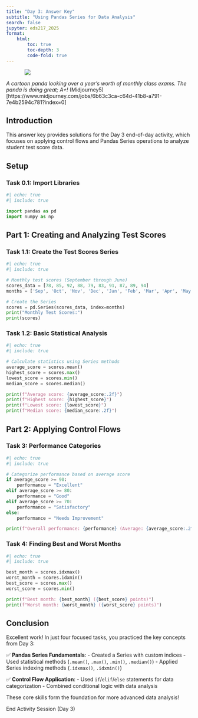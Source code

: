 ```yaml
---
title: "Day 3: Answer Key"
subtitle: "Using Pandas Series for Data Analysis"
search: false
jupyter: eds217_2025
format: 
    html:
        toc: true
        toc-depth: 3
        code-fold: true
---
```


::: {style="width: 80%; margin: auto;"}
![](https://cdn.midjourney.com/582b868e-dd7f-45ba-974f-9761288decdb/0_1.jpeg)
:::
:::{.gray-text .center-text}
*A cartoon panda looking over a year's worth of monthly class exams. The panda is doing great; A+!* (Midjourney5)[https://www.midjourney.com/jobs/6b63c3ca-c64d-41b8-a791-7e4b2594c781?index=0]
:::


## Introduction

This answer key provides solutions for the Day 3 end-of-day activity, which focuses on applying control flows and Pandas Series operations to analyze student test score data.

## Setup

### Task 0.1: Import Libraries

```python
#| echo: true
#| include: true

import pandas as pd
import numpy as np
```

## Part 1: Creating and Analyzing Test Scores

### Task 1.1: Create the Test Scores Series

```python
#| echo: true
#| include: true

# Monthly test scores (September through June)
scores_data = [78, 85, 92, 88, 79, 83, 91, 87, 89, 94]
months = ['Sep', 'Oct', 'Nov', 'Dec', 'Jan', 'Feb', 'Mar', 'Apr', 'May', 'Jun']

# Create the Series
scores = pd.Series(scores_data, index=months)
print("Monthly Test Scores:")
print(scores)
```


### Task 1.2: Basic Statistical Analysis

```python
#| echo: true
#| include: true

# Calculate statistics using Series methods
average_score = scores.mean()
highest_score = scores.max()
lowest_score = scores.min()
median_score = scores.median()

print(f"Average score: {average_score:.2f}")
print(f"Highest score: {highest_score}")
print(f"Lowest score: {lowest_score}")
print(f"Median score: {median_score:.2f}")
```

## Part 2: Applying Control Flows

### Task 3: Performance Categories

```python
#| echo: true
#| include: true

# Categorize performance based on average score
if average_score >= 90:
    performance = "Excellent"
elif average_score >= 80:
    performance = "Good"
elif average_score >= 70:
    performance = "Satisfactory"
else:
    performance = "Needs Improvement"

print(f"Overall performance: {performance} (Average: {average_score:.2f})")
```

### Task 4: Finding Best and Worst Months

```python
#| echo: true
#| include: true

best_month = scores.idxmax()
worst_month = scores.idxmin()
best_score = scores.max()
worst_score = scores.min()

print(f"Best month: {best_month} ({best_score} points)")
print(f"Worst month: {worst_month} ({worst_score} points)")
```

## Conclusion

Excellent work! In just four focused tasks, you practiced the key concepts from Day 3:

✅ **Pandas Series Fundamentals**:
- Created a Series with custom indices
- Used statistical methods (`.mean()`, `.max()`, `.min()`, `.median()`)
- Applied Series indexing methods (`.idxmax()`, `.idxmin()`)

✅ **Control Flow Application**:
- Used `if`/`elif`/`else` statements for data categorization
- Combined conditional logic with data analysis

These core skills form the foundation for more advanced data analysis!


::: {.center-text .body-text-xl .teal-text}
End Activity Session (Day 3)
:::





